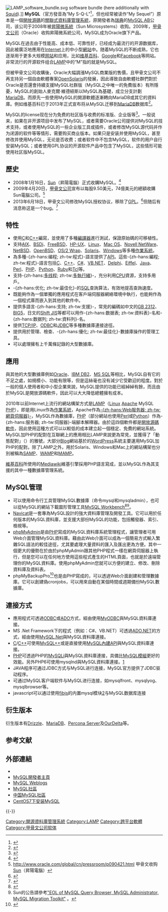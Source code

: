 {{noteTA|G1=IT|1=zh-hans:通过;zh-hant:通過;zh-tw:透過;}}
{{Infobox software
| title                  =
| name                   = MySQL
| logo                   = MySQL.svg
| logo size              = x70px
| logo alt               =
| logo caption           =
| screenshot             = Mysql-screenshot.PNG
| screenshot size        =
| screenshot alt         =
| caption                = 默认MySQL命令行横幅和提示的畫面截图
| collapsible            =
| author                 = [[MySQL_AB|MySQL AB]]
| developer              = [[甲骨文公司|甲骨文公司]]
| released               = {{Start date and age|1995|05|23|df=yes}}
| latest release version = {{LSR/wikidata}}
| programming language   = [[C语言|C语言]]、[[C++|C++]]<ref>{{cite web |url=http://www.ohloh.net/p/mysql/analyses/latest |title=MySQL: Project Summary |work=Ohloh |publisher=Black Duck Software |accessdate=17 September 2012 |archive-date=2012-07-07 |archive-url=https://web.archive.org/web/20120707023450/http://www.ohloh.net/p/mysql/analyses/latest |dead-url=no }}</ref>
| operating system       = [[Linux|Linux]]、[[Solaris|Solaris]]、[[macOS|macOS]]、[[Microsoft_Windows|Windows]]、<br>[[FreeBSD|FreeBSD]]<ref>{{cite web |url=http://www.mysql.com/support/supportedplatforms/database.html |title=Supported Platforms: MySQL Database |publisher=Oracle |accessdate=24 March 2014 |archive-date=2014-03-23 |archive-url=https://web.archive.org/web/20140323061610/http://www.mysql.com/support/supportedplatforms/database.html |dead-url=no }}</ref>
| platform               =
| size                   =
| language               = [[英语|英语]]
| genre                  = [[關聯式資料庫管理系統|RDBMS]]
| license                = [[GNU通用公共许可证#GPLv2|GNU通用公共许可证（第2版）]]<br>[[专有软件|专有软件]]<ref>{{cite web |url=http://www.mysql.com/downloads/ |title=Downloads |publisher=MySQL |date= |accessdate=2014-08-03 |archive-date=2014-08-03 |archive-url=https://web.archive.org/web/20140803115526/http://www.mysql.com/downloads/ |dead-url=no }}</ref>
| website                = 
| standard               =
}}

[[File:LAMP_software_bundle.svg|thumb]] software bundle (here additionally with [[Squid_(软件)|Squid]]).]]
'''MySQL'''（官方發音為{{IPAc-en|m|aɪ|_|ˌ|ɛ|s|k|juː|ˈ|ɛ|l}}“My S-Q-L”<ref name="whatismysql">{{cite web |title=What is MySQL? |work=MySQL 5.1 Reference Manual |publisher=Oracle |url=http://dev.mysql.com/doc/refman/5.1/en/what-is-mysql.html |accessdate=17 September 2012 |quote=The official way to pronounce“MySQL”is“My Ess Que Ell” (not“my sequel”) |archive-date=2014-03-27 |archive-url=https://web.archive.org/web/20140327030603/http://dev.mysql.com/doc/refman/5.1/en/what-is-mysql.html |dead-url=no }}</ref>，但也经常被读作{{IPAc-en|m|aɪ|_|ˈ|s|iː|k|w|əl}}“My Sequel”）原本是一個[[開放源碼|開放源碼]]的[[關聯式資料庫管理系統|關聯式資料庫管理系統]]，原開發者為[[瑞典|瑞典]]的[[MySQL_AB|MySQL AB]]公司，该公司于2008年被[[昇陽微系統|昇陽微系統]]（Sun Microsystems）收购。2009年，[[甲骨文公司|甲骨文公司]]（Oracle）收购昇陽微系統公司，MySQL成为Oracle旗下产品。

MySQL在過去由于性能高、成本低、可靠性好，已经成为最流行的开源数据库，因此被廣泛地應用在[[Internet|Internet]]上的中小型[[網站|網站]]中。随着MySQL的不断成熟，它也逐渐用于更多大规模[[网站|网站]]和应用，比如[[维基百科|维基百科]]、[[Google|Google]]和[[Facebook|Facebook]]等网站。非常流行的开源软件组合[[LAMP|LAMP]]中的“M”指的就是MySQL。

但被甲骨文公司收購後，Oracle大幅調漲MySQL商業版的售價，且甲骨文公司不再支持另一個自由軟體專案[[OpenSolaris|OpenSolaris]]的發展，因此導致自由軟體社群們對於Oracle是否還會持續支援MySQL社群版（MySQL之中唯一的免費版本）有所隱憂，MySQL的創始人麥克爾·維德紐斯以MySQL為基礎，成立分支計劃[[MariaDB|MariaDB]]。而原先一些使用MySQL的開源軟體逐漸轉向MariaDB或其它的資料庫。例如维基百科已于2013年正式宣布将从MySQL迁移到[[MariaDB|MariaDB]]数据库<ref>{{Cite web |url=http://blog.wikimedia.org/2013/04/22/wikipedia-adopts-mariadb/ |title=存档副本 |accessdate=2013-05-18 |archive-date=2018-12-26 |archive-url=https://web.archive.org/web/20181226070414/https://blog.wikimedia.org/2013/04/22/wikipedia-adopts-mariadb/ |dead-url=no }}</ref>。

MySQL的license现在分为免费的社区版与收费的标准版、企业版等<ref>{{Cite web |url=https://www.mysql.com/about/legal/licensing/oem/ |title=MySQL Commercial License for OEMs, ISVs and VARs |access-date=2021-03-24 |archive-date=2021-05-04 |archive-url=https://web.archive.org/web/20210504004557/https://www.mysql.com/about/legal/licensing/oem/ |dead-url=no }}</ref>。一般说来，如果在非开源项目中发布了MySQL，或者需要Oracle公司提供对MySQL的技术支持，或者使用MySQL的一些企业版工具或插件，或者修改MySQL源代码并作为闭源的软件等等情形，需要购买商业版本。如果只是安装并使用MySQL，甚至修改并使用MySQL，无论是否收费；或者软件中不包含MySQL，软件的用户自行安装MySQL；或者使用GPL协议的开源软件产品中包含了MySQL，这些情形可能使用社区版MySQL。

==歷史==
*2008年1月16日，[[昇陽電腦|Sun]]（昇陽電腦）正式收購MySQL。<ref>{{cite web |url=http://www.mysql.com/news-and-events/sun-to-acquire-mysql.html |title=存档副本 |accessdate=2009-12-05 |deadurl=yes |archiveurl=https://web.archive.org/web/20110718044718/http://mysql.com/news-and-events/sun-to-acquire-mysql.html |archivedate=2011-07-18 }}</ref>
*2009年4月20日，[[甲骨文公司|甲骨文公司]]宣布以每股9.50美元，74億美元的總額收購Sun電腦公司。<ref>http://www.oracle.com/global/cn/pressroom/p090421.html{{dead link|date=2017年11月 |bot=InternetArchiveBot |fix-attempted=yes }} 甲骨文收购[[Sun|Sun]]（昇陽電腦）</ref>
*2013年6月18日，甲骨文公司修改MySQL授权协议，移除了[[GPL|GPL]]。<ref>{{cite web |url=https://blog.mariadb.org/mysql-man-pages-silently-relicensed-away-from-gpl/ |title=MySQL man pages silently relicensed away from GPL |accessdate=2013-06-19 |work= |publisher=The MariaDB Blog |date=2013-06-18 |archive-date=2013-06-18 |archive-url=https://web.archive.org/web/20130618211608/http://blog.mariadb.org/mysql-man-pages-silently-relicensed-away-from-gpl/ |dead-url=no }}</ref>但随后有消息称这是一个bug。<ref>{{cite web |url=http://bugs.mysql.com/bug.php?id=69512 |title=MySQL Bugs: #69512: Wrong license in man pages in Community Server: |accessdate=2013-06-20 |work= |publisher=mysql.com |date=2013-06-20 |archive-date=2013-06-24 |archive-url=https://web.archive.org/web/20130624084606/http://bugs.mysql.com/bug.php?id=69512 |dead-url=no }}</ref>

==特性==
*使用[[C語言|C]]和[[C++|C++]]編寫，並使用了多種[[編譯器|編譯器]]進行測試，保證原始碼的可移植性。
*支持[[AIX|AIX]]、[[BSDi|BSDi]]、[[FreeBSD|FreeBSD]]、[[HP-UX|HP-UX]]、[[Linux|Linux]]、[[Mac_OS|Mac OS]]、[[Novell_NetWare|Novell NetWare]]、[[NetBSD|NetBSD]]、[[OpenBSD|OpenBSD]]、[[OS/2|OS/2 Wrap]]、[[Solaris|Solaris]]、[[Windows|Windows]]等多種[[作業系統|作業系統]]。
*為多種-{zh-hans:编程; zh-tw:程式}-語言提供了[[API|API]]。這些-{zh-hans:編程; zh-tw:程式}-語言包括[[C語言|C]]、[[C++|C++]]、[[C♯|C#]]、[[VB.NET|VB.NET]]、[[Delphi|Delphi]]、[[Eiffel|Eiffel]]、[[Java|Java]]、[[Perl|Perl]]、[[PHP|PHP]]、[[Python|Python]]、[[Ruby|Ruby]]和[[Tcl|Tcl]]等。
*支持-{zh-hans:[[多线程|多线程]]; zh-tw:[[多執行緒|多執行緒]]}-，充分利用[[CPU|CPU]]資源，支持多用戶。
*-{zh-hans:优化; zh-tw:最佳化}-的[[SQL|SQL]]查詢算法，有效地提高查詢速度。
*既能夠作為一個單獨的應用程式在客戶端伺服器網絡環境中執行，也能夠作為一個程式庫而嵌入到其他的軟件中。
*提供多語言-{zh-hans:支持; zh-tw:支援}-，常見的編碼如中文的[[GB_2312|GB 2312]]、[[大五碼|BIG5]]，日文的[[Shift_JIS|Shift JIS]]等都可以用作-{zh-hans:数据表; zh-tw:資料表}-名和-{zh-hans:数据列; zh-tw:資料列}-名。
*提供[[TCP/IP|TCP/IP]]、[[ODBC|ODBC]]和[[JDBC|JDBC]]等多種數據庫連接途徑。
*提供用於管理、檢查、-{zh-hans:優化; zh-tw:最佳化}-數據庫操作的管理工具。
*可以處理擁有上千萬條記錄的大型數據庫。

== 應用 ==
與其他的大型數據庫例如[[Oracle数据库|Oracle]]、[[IBM_DB2|IBM DB2]]、[[Microsoft_SQL_Server|MS SQL]]等相比，MySQL自有它的不足之處，如規模小、功能有限等，但是這絲毫也沒有減少它受歡迎的程度。對於一般的個人使用者和中小型企業來說，MySQL提供的功能已經綽綽有餘，而且由於MySQL是開放源碼軟件，因此可以大大降低總體擁有成本。

2010年以前Internet上流行的網站構架方式是[[LAMP|LAMP]]（[[Linux|Linux]] [[Apache|Apache]] MySQL [[PHP|PHP]]），即是用Linux作為[[作業系統|作業系統]]，Apache作為[[網頁伺服器|-{zh-hans:Web服务器; zh-tw:網頁伺服器}-]]，MySQL作為數據庫，[[PHP|PHP]]（部分網站也使用[[Perl|Perl]]或[[Python|Python]]）作為-{zh-hans:服务器; zh-tw:伺服器}-端腳本解釋器。由於這四個軟件都是[[開放源碼軟件|開放源碼軟件]]，因此使用這種方式可以以較低的成本建立起一個穩定、免費的網站系統。MySQL加PHP的配對在互聯網上的應用相比LAMP來說更為常見，並獲得了「動態配對」（{{lang|en|Dynamic Duo}}）的雅號，大部分[[博客|Blog]]網站基於的[[WordPress|WordPress]]系統主要運用MySQL加PHP的配對。除了LAMP之外，用於Solaris、Windows和Mac上的網站構架也分別被稱為[[SAMP|SAMP]]、[[WAMP|WAMP]]和[[MAMP|MAMP]]。

[[維基百科|維基百科]]所使用的[[Mediawiki|Mediawiki]]維基引擎採用PHP語言寫成，並以MySQL作為其支援的其中一種數據庫管理系統。

==MySQL管理==
*可以使用命令行工具管理MySQL數據庫（命令mysql和mysqladmin），也可以從MySQL的網站下載圖形管理工具[[MySQL_Workbench|MySQL Workbench]]<ref>{{Cite web |url=http://dev.mysql.com/downloads/workbench/ |title=MySQL Workbench |accessdate=2010-01-22 |archive-date=2010-01-21 |archive-url=https://web.archive.org/web/20100121015726/http://dev.mysql.com/downloads/workbench |dead-url=no }}</ref><ref>Sun的公告請參考[http://www.mysql.com/support/eol-notice.html "EOL of MySQL Query Browser, MySQL Administrator, MySQL Migration Toolkit"] {{Wayback|url=http://www.mysql.com/support/eol-notice.html |date=20100124053501 }}。</ref>。
*[[Navicat|Navicat]]是一套專為MySQL設計的強大資料庫管理及開發工具。它可以用於任何版本的MySQL資料庫，並支援大部份MySQL的功能，包括觸發器、索引、檢視等。
*[[phpMyAdmin|phpMyAdmin]]是由[[PHP|PHP]]寫成的MySQL資料庫系統管理程式，讓管理者可用Web介面管理MySQL資料庫。藉由此Web介面可以成為一個簡易方式輸入繁雜SQL語法的較佳途徑，尤其要處理大量資料的匯入及匯出更為方便。其中一個更大的優勢在於由於phpMyAdmin跟其他PHP程式一樣在網頁伺服器上執行，但是您可以在任何地方使用這些程式產生的HTML頁面，也就是於遠端管理你的MySQL資料庫。使用phpMyAdmin您就可以方便的建立、修改、刪除資料庫及資料表。
*phpMyBackupPro<ref>{{Cite web |url=http://sourceforge.net/projects/phpmybackup |title=phpMyBackupPro |accessdate=2005-10-07 |archive-date=2005-09-13 |archive-url=https://web.archive.org/web/20050913193524/http://sourceforge.net/projects/phpmybackup |dead-url=no }}</ref>也是由PHP寫成的，可以透過Web介面創建和管理數據庫。它可以創建偽cronjobs，可以用來自動在某個時間或週期備份MySQL數據庫。
<!--
*[http://www.nucleonsoftware.com Database Master - MySQL Management Tool]
*http://www.sqlmanager.net/
*http://dev.mysql.com/downloads/gui-tools/5.0.html
*http://www.webyog.com/en/
*http://dev.mysql.com/workbench/
*http://www.mysqlfront.de/
*http://www.navicat.com/
*http://sourceforge.net/projects/mysqlcc/
-->

== 連接方式 ==
*應用程式可透過[[ODBC|ODBC]]或[[ADO|ADO]]方式，經由使用[http://www.mysql.com/products/connector/odbc/ MyODBC]{{Wayback|url=http://www.mysql.com/products/connector/odbc/ |date=20090504192440 }}與MySQL資料庫連接。
*MS .Net Framework下的程式（例如：C#、VB.NET）可透過[[ADO.NET|ADO.NET]]的方式，經由使用[http://www.mysql.com/products/connector/net/ MySQL.Net]{{Wayback|url=http://www.mysql.com/products/connector/net/ |date=20090426071625 }}與MySQL資料庫連接。
*[[C语言|C]]/[[C++|C++]]可使用[http://tangentsoft.net/mysql MySQL++]{{Wayback|url=http://tangentsoft.net/mysql |date=20191018152120 }}或是直接使用[https://web.archive.org/web/20070717062814/http://dev.mysql.com/doc/refman/5.0/en/c.html MySQL內建API]與MySQL資料庫連接。
*[[PHP|PHP]]可透過PHP的[[MySQLi|MySQLi]]與MySQL資料庫連接，具備比[http://www.php.net/mysql MySQL模組]{{Wayback|url=http://www.php.net/mysql |date=20080726112251 }}更好的效能。另外PHP6可使用mysqlnd與MySQL資料庫連接。[http://dev.mysql.com/downloads/connector/php-mysqlnd/]{{Wayback|url=http://dev.mysql.com/downloads/connector/php-mysqlnd/ |date=20200918094140 }}
*JAVA程序可通过JDBC方式与MySQL进行连接，MySQL官方提供了JDBC驱动程序。
*可通过MySQL客户端软件与MySQL进行连接，如mysqlfront、mysqlyog、mysqlbrowser等。
*javascript可以通过使用[[fibjs|fibjs]]的内置mysql模块[http://fibjs.org/docs/manual/object/ifs/mysql.md.html]{{Wayback|url=http://fibjs.org/docs/manual/object/ifs/mysql.md.html |date=20200923022920 }}与MySQL数据库连接

==衍生版本==
衍生版本有[[Drizzle|Drizzle]]、[[MariaDB|MariaDB]]、[[Percona_Server|Percona Server]]及[[OurDelta|OurDelta]]等。

== 参考文献 ==
{{Reflist|30em}}

== 外部連結 ==
{{Commons category}}
* {{Official website|http://www.mysql.com/}}
* [https://web.archive.org/web/20051013061822/http://dev.mysql.com/ MySQL開發者主頁]
* [http://www.planetmysql.org MySQL Weblogs]{{Wayback|url=http://www.planetmysql.org/ |date=20090224134108 }}
* [https://web.archive.org/web/20080206224929/http://www.mysqlpub.com/ MySQL社區]
* [https://web.archive.org/web/20170214180417/http://www.innomysql.com/ 中国MySQL社區]
* [https://www.ytyzx.org/index.php/%E5%A6%82%E4%BD%95%E5%9C%A8CentOS7%E4%B8%AD%E5%AE%89%E8%A3%85MySQL CentOS7下安装MySQL]{{Wayback|url=https://www.ytyzx.org/index.php/%E5%A6%82%E4%BD%95%E5%9C%A8CentOS7%E4%B8%AD%E5%AE%89%E8%A3%85MySQL |date=20170110161513 }}
{{-}}
{{MySQL|state=collapsed}}
{{Sun Microsystems|state=collapsed}}
{{Databases|state=collapsed}}

{{Authority control}}
[[Category:開源資料庫管理系統|Category:開源資料庫管理系統]]
[[Category:LAMP|Category:LAMP]]
[[Category:跨平台軟體|Category:跨平台軟體]]
[[Category:甲骨文公司软体|Category:甲骨文公司软体]]